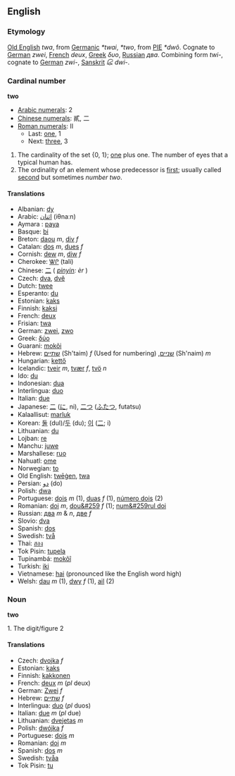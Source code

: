 ==English==

===Etymology===
[[Old English]] ''twa'', from [[Germanic]] ''*twai'', ''*two'', from [[w:Proto-Indo-European|PIE]] ''*dwô''. Cognate to [[German]] ''zwei'', [[French]] ''deux'', [[Greek]] ''δυο'', [[Russian]] ''два''. Combining form ''twi-'', cognate to [[German]] ''zwi-'', [[Sanskrit]] ''દ્વિ'' ''dwi-''.

===Cardinal number===
'''two'''
*[[w:Arabic Numerals|Arabic numerals]]: 2
*[[w:Chinese numerals|Chinese numerals]]: 貳, 二
*[[w:Roman numerals|Roman numerals]]: II
**Last: [[one]], 1
**Next: [[three]], 3

# The cardinality of the set {0, 1}; [[one]] plus one. The number of eyes that a typical human has.
# The ordinality of an element whose predecessor is [[first]]; usually called [[second]] but sometimes ''number two''.

====Translations====

*Albanian: [[dy]]
*Arabic: [[اثنان]] (iθnaːn)
*Aymara : [[paya]]
*Basque: [[bi]]
*Breton: [[daou]] ''m'', [[div]] ''f''
*Catalan: [[dos]] ''m'', [[dues]] ''f''
*Cornish: [[dew]] ''m'', [[diw]] ''f''
*Cherokee: [[ᏔᎵ]] (tali)
*Chinese: [[二]] ( ''[[pinyin]]: èr'' )
*Czech: [[dva]], [[dvě]]
*Dutch: [[twee]]
*Esperanto: [[du]]
*Estonian: [[kaks]]
*Finnish: [[kaksi]]
*French: [[deux]]
*Frisian: [[twa]]
*German: [[zwei]], [[zwo]]
*Greek: [[δύο]]
*Guarani: [[mokõi]]
*Hebrew: [[שתיים]] (Sh'taim) ''f'' (Used for numbering) ,[[שניים]] (Sh'naim) ''m''
*Hungarian: [[kettő]]
*Icelandic: [[tveir]] ''m'', [[tvær]] ''f'', [[tvö]] ''n''
*Ido: [[du]]
*Indonesian: [[dua]]
*Interlingua: [[duo]]
*Italian: [[due]]
*Japanese: [[二]] ([[に]], ni), [[二つ]] ([[ふたつ]], futatsu)
*Kalaallisut: [[marluk]]
*Korean: [[둘]] (dul)/[[두]] (du); [[이]] ([[二]]; i)
*Lithuanian: [[du]]
*Lojban: [[re]]
*Manchu: [[juwe]]
*Marshallese: [[ruo]]
*Nahuatl: [[ome]]
*Norwegian: [[to]]
*Old English: [[twēġen]], [[twa]]
*Persian: [[دو]] (do)
*Polish: [[dwa]]
*Portuguese: [[dois]] ''m'' (1), [[duas]] ''f'' (1), [[número dois]] (2)
*Romanian: [[doi]] ''m'', [[dou&#259]] ''f'' (1); [[num&#259rul doi]]
*Russian: [[два]] ''m'' & ''n'', [[две]] ''f''
*Slovio: [[dva]]
*Spanish: [[dos]]
*Swedish: [[två]]
*Thai: [[สอง]]
*Tok Pisin: [[tupela]]
*Tupinambá: [[mokõî]]
*Turkish: [[iki]]
*Vietnamese: [[hai]] (pronounced like the English word high)
*Welsh: [[dau]] ''m'' (1), [[dwy]] ''f'' (1), [[ail]] (2)

===Noun===
'''two'''

1. The digit/figure 2

====Translations====

*Czech: [[dvojka]] ''f''
*Estonian: [[kaks]]
*Finnish: [[kakkonen]]
*French: [[deux]] ''m'' (''pl'' deux)
*German: [[Zwei]] ''f''
*Hebrew: [[שתיים]] ''f''
*Interlingua: [[duo]] (''pl'' duos)
*Italian: [[due]] ''m'' (''pl'' due)
*Lithuanian: [[dvejetas]] ''m''
*Polish: [[dwójka]] ''f''
*Portuguese: [[dois]] ''m''
*Romanian: [[doi]] ''m''
*Spanish: [[dos]] ''m''
*Swedish: [[tvåa]]
*Tok Pisin: [[tu]]